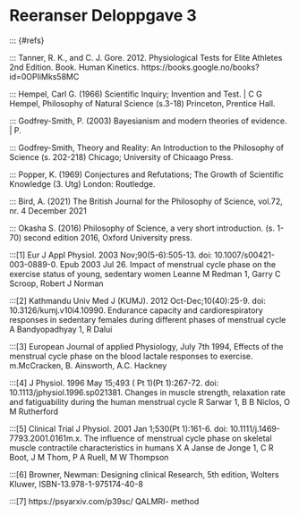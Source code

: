 # Reeranser  Deloppgave 3

::: {#refs}

::: Tanner, R. K., and C. J. Gore. 2012. Physiological Tests for Elite Athletes 2nd Edition. Book. Human Kinetics. https://books.google.no/books?id=0OPIiMks58MC

::: Hempel, Carl G.
(1966) Scientific Inquiry; Invention and Test.
\| C G Hempel, Philosophy of Natural Science (s.3-18) Princeton, Prentice Hall.

::: Godfrey-Smith, P. (2003) Bayesianism and modern theories of evidence.
\| P.

::: Godfrey-Smith, Theory and Reality: An Introduction to the Philosophy of Science (s. 202-218) Chicago; University of Chicaago Press.

::: Popper, K.
(1969) Conjectures and Refutations; The Growth of Scientific Knowledge (3. Utg) London: Routledge.

::: Bird, A.
(2021) The British Journal for the Philosophy of Science, vol.72, nr. 4 December 2021

::: Okasha S.
(2016) Philosophy of Science, a very short introduction.
(s. 1-70) second edition 2016, Oxford University press.

:::[1] Eur J Appl Physiol. 2003 Nov;90(5-6):505-13. doi: 10.1007/s00421-003-0889-0. Epub 2003 Jul 26.
Impact of menstrual cycle phase on the exercise status of young, sedentary women
Leanne M Redman 1, Garry C Scroop, Robert J Norman

:::[2] Kathmandu Univ Med J (KUMJ).  2012 Oct-Dec;10(40):25-9. doi: 10.3126/kumj.v10i4.10990.
Endurance capacity and cardiorespiratory responses in sedentary females during different phases of menstrual cycle
A Bandyopadhyay 1, R Dalui

:::[3] European Journal of applied Physiology,  July 7th 1994,
Effects of the menstrual cycle phase on the blood lactale responses to exercise.
m.McCracken, B. Ainsworth, A.C. Hackney

:::[4] J Physiol.  1996 May 15;493 ( Pt 1)(Pt 1):267-72. doi: 10.1113/jphysiol.1996.sp021381.
Changes in muscle strength, relaxation rate and fatiguability during the human menstrual cycle
R Sarwar 1, B B Niclos, O M Rutherford

:::[5] Clinical Trial J Physiol.  2001 Jan 1;530(Pt 1):161-6. doi: 10.1111/j.1469-7793.2001.0161m.x.
The influence of menstrual cycle phase on skeletal muscle contractile characteristics in humans
X A Janse de Jonge 1, C R Boot, J M Thom, P A Ruell, M W Thompson

:::[6] Browner, Newman: Designing clinical Research, 5th edition, Wolters Kluwer, ISBN-13.978-1-975174-40-8

:::[7] https://psyarxiv.com/p39sc/ QALMRI- method